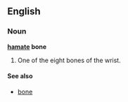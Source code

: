 {{wikipedia}}
==English==
===Noun===
'''[[hamate]] bone'''
# One of the eight bones of the wrist.

====See also====
*[[bone]]